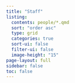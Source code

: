 ---
title: "Staff"
listing:
  contents: people/*.qmd
  sort: "order asc"
  type: grid
  categories: true
  sort-ui: false
  filter-ui: false
  image-height: "15"
page-layout: full
sidebar: false
toc: false
---


